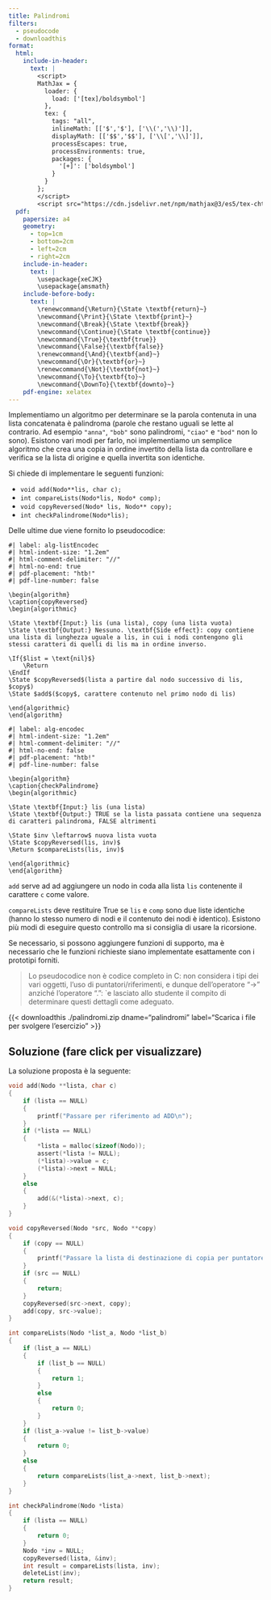 ```yaml
---
title: Palindromi
filters:
  - pseudocode
  - downloadthis
format:
  html:
    include-in-header:
      text: |
        <script>
        MathJax = {
          loader: {
            load: ['[tex]/boldsymbol']
          },
          tex: {
            tags: "all",
            inlineMath: [['$','$'], ['\\(','\\)']],
            displayMath: [['$$','$$'], ['\\[','\\]']],
            processEscapes: true,
            processEnvironments: true,
            packages: {
              '[+]': ['boldsymbol']
            }
          }
        };
        </script>
        <script src="https://cdn.jsdelivr.net/npm/mathjax@3/es5/tex-chtml-full.js" type="text/javascript"></script>
  pdf:
    papersize: a4
    geometry:
      - top=1cm
      - bottom=2cm
      - left=2cm
      - right=2cm
    include-in-header:
      text: |
        \usepackage{xeCJK}
        \usepackage{amsmath}
    include-before-body:
      text: |
        \renewcommand{\Return}{\State \textbf{return}~}
        \newcommand{\Print}{\State \textbf{print}~}
        \newcommand{\Break}{\State \textbf{break}}
        \newcommand{\Continue}{\State \textbf{continue}}
        \newcommand{\True}{\textbf{true}}
        \newcommand{\False}{\textbf{false}}
        \renewcommand{\And}{\textbf{and}~}
        \newcommand{\Or}{\textbf{or}~}
        \renewcommand{\Not}{\textbf{not}~}
        \newcommand{\To}{\textbf{to}~}
        \newcommand{\DownTo}{\textbf{downto}~}
    pdf-engine: xelatex
---
```


Implementiamo un algoritmo per determinare se la parola contenuta in una lista concatenata è palindroma (parole che restano uguali se lette al contrario. Ad esempio `"anna"`, `"bob"` sono palindromi, `"ciao"` e `"bod"` non lo sono). Esistono vari modi per farlo, noi implementiamo un semplice algoritmo che crea una copia in ordine invertito della lista da controllare e verifica se la lista di origine e quella invertita son identiche.

Si chiede di implementare le seguenti funzioni:

- `void add(Nodo**lis, char c);`
- `int compareLists(Nodo*lis, Nodo* comp);`
- `void copyReversed(Nodo* lis, Nodo** copy);`
- `int checkPalindrome(Nodo*lis);`

Delle ultime due viene fornito lo pseudocodice:

```pseudocode
#| label: alg-listEncodec
#| html-indent-size: "1.2em"
#| html-comment-delimiter: "//"
#| html-no-end: true
#| pdf-placement: "htb!"
#| pdf-line-number: false

\begin{algorithm}
\caption{copyReversed}
\begin{algorithmic}

\State \textbf{Input:} lis (una lista), copy (una lista vuota)
\State \textbf{Output:} Nessuno. \textbf{Side effect}: copy contiene una lista di lunghezza uguale a lis, in cui i nodi contengono gli stessi caratteri di quelli di lis ma in ordine inverso.

\If{$list = \text{nil}$}
    \Return
\EndIf
\State $copyReversed$(lista a partire dal nodo successivo di lis, $copy$)
\State $add$($copy$, carattere contenuto nel primo nodo di lis)

\end{algorithmic}
\end{algorithm}
```

```pseudocode
#| label: alg-encodec
#| html-indent-size: "1.2em"
#| html-comment-delimiter: "//"
#| html-no-end: false
#| pdf-placement: "htb!"
#| pdf-line-number: false

\begin{algorithm}
\caption{checkPalindrome}
\begin{algorithmic}

\State \textbf{Input:} lis (una lista)
\State \textbf{Output:} TRUE se la lista passata contiene una sequenza di caratteri palindroma, FALSE altrimenti

\State $inv \leftarrow$ nuova lista vuota
\State $copyReversed(lis, inv)$
\Return $compareLists(lis, inv)$

\end{algorithmic}
\end{algorithm}
```

`add` serve ad ad aggiungere un nodo in coda alla lista `lis` contenente il carattere `c` come valore.

`compareLists` deve restituire True se `lis` e `comp` sono due liste identiche (hanno lo stesso numero di nodi e il contenuto dei nodi è identico). Esistono più modi di eseguire questo controllo ma si consiglia di usare la ricorsione.

Se necessario, si possono aggiungere funzioni di supporto, ma è necessario che le funzioni richieste siano implementate esattamente con i prototipi forniti.

> Lo pseudocodice non è codice completo in C: non considera i tipi dei vari oggetti, l’uso di puntatori/riferimenti, e dunque dell’operatore "->" anziché l’operatore ".": `e lasciato allo studente il compito di determinare questi dettagli come adeguato.

{{< downloadthis ./palindromi.zip dname="palindromi" label="Scarica i file per svolgere l'esercizio" >}}

::: {.callout-tip collapse="true"}
## Soluzione (fare click per visualizzare)

La soluzione proposta è la seguente:

```.c
void add(Nodo **lista, char c)
{
    if (lista == NULL)
    {
        printf("Passare per riferimento ad ADD\n");
    }
    if (*lista == NULL)
    {
        *lista = malloc(sizeof(Nodo));
        assert(*lista != NULL);
        (*lista)->value = c;
        (*lista)->next = NULL;
    }
    else
    {
        add(&(*lista)->next, c);
    }
}

void copyReversed(Nodo *src, Nodo **copy)
{
    if (copy == NULL)
    {
        printf("Passare la lista di destinazione di copia per puntatore");
    }
    if (src == NULL)
    {
        return;
    }
    copyReversed(src->next, copy);
    add(copy, src->value);
}

int compareLists(Nodo *list_a, Nodo *list_b)
{
    if (list_a == NULL)
    {
        if (list_b == NULL)
        {
            return 1;
        }
        else
        {
            return 0;
        }
    }
    if (list_a->value != list_b->value)
    {
        return 0;
    }
    else
    {
        return compareLists(list_a->next, list_b->next);
    }
}

int checkPalindrome(Nodo *lista)
{
    if (lista == NULL)
    {
        return 0;
    }
    Nodo *inv = NULL;
    copyReversed(lista, &inv);
    int result = compareLists(lista, inv);
    deleteList(inv);
    return result;
}
```
:::
